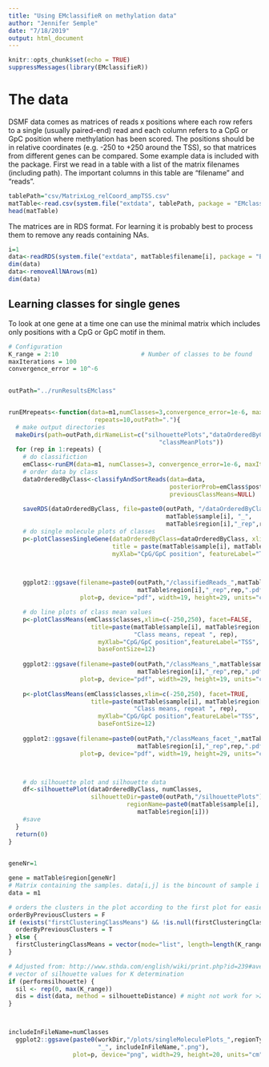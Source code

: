```yaml
---
title: "Using EMclassifieR on methylation data"
author: "Jennifer Semple"
date: "7/18/2019"
output: html_document
---
```


```r
knitr::opts_chunk$set(echo = TRUE)
suppressMessages(library(EMclassifieR))
```

# The data
DSMF data comes as matrices of reads x positions where each row refers to a single (usually paired-end) read and each column refers to a CpG or GpC position where methylation has been scored. The positions should be in relative coordinates (e.g. -250 to +250 around the TSS), so that matrices from different genes can be compared. 
Some example data is included with the package. First we read in a table with a list of the matrix filenames (including path). The important columns in this table are "filename" and "reads".
```r
tablePath="csv/MatrixLog_relCoord_ampTSS.csv"
matTable<-read.csv(system.file("extdata", tablePath, package = "EMclassifieR", mustWork=TRUE),stringsAsFactors=F)
head(matTable)
```

The matrices are in RDS format. For learning it is probably best to process them to remove any reads containing NAs.
```r
i=1
data<-readRDS(system.file("extdata", matTable$filename[i], package = "EMclassifieR", mustWork=TRUE))
dim(data)
data<-removeAllNArows(m1)
dim(data)
```


## Learning classes for single genes
To look at one gene at a time one can use the minimal matrix which includes only positions with a CpG or GpC motif in them.

```r
# Configuration
K_range = 2:10                       # Number of classes to be found
maxIterations = 100
convergence_error = 10^-6

    
outPath="../runResultsEMclass"


runEMrepeats<-function(data=m1,numClasses=3,convergence_error=1e-6, maxIterations=100,
                        repeats=10,outPath="."){
  # make output directories
  makeDirs(path=outPath,dirNameList=c("silhouettePlots","dataOrderedByClass","classPlots",
                                          "classMeanPlots"))
  for (rep in 1:repeats) {
    # do classifiction
    emClass<-runEM(data=m1, numClasses=3, convergence_error=1e-6, maxIterations=100)
    # order data by class 
    dataOrderedByClass<-classifyAndSortReads(data=data, 
                                             posteriorProb=emClass$posteriorProb, 
                                             previousClassMeans=NULL)
    
    saveRDS(dataOrderedByClass, file=paste0(outPath, "/dataOrderedByClass/",
                                            matTable$sample[i], "_", 
                                            matTable$region[i],"_rep",rep,".pdf"))
    # do single molecule plots of classes
    p<-plotClassesSingleGene(dataOrderedByClass=dataOrderedByClass, xlim=c(-250,250), 
                             title = paste(matTable$sample[i], matTable$region[i]), 
                             myXlab="CpG/GpC position", featureLabel="TSS", baseFontSize=12)

    

    ggplot2::ggsave(filename=paste0(outPath,"/classifiedReads_",matTable$sample[i], "_",
                                    matTable$region[i],"_rep",rep,".pdf"),
                    plot=p, device="pdf", width=19, height=29, units="cm")

    # do line plots of class mean values
    p<-plotClassMeans(emClass$classes,xlim=c(-250,250), facet=FALSE, 
                       title=paste(matTable$sample[i], matTable$region[i], 
                                   "Class means, repeat ", rep),
                         myXlab="CpG/GpC position",featureLabel="TSS",
                         baseFontSize=12)
    
    ggplot2::ggsave(filename=paste0(outPath,"/classMeans_",matTable$sample[i], "_",
                                    matTable$region[i],"_rep",rep,".pdf"), 
                    plot=p, device="pdf", width=29, height=19, units="cm")
    
    p<-plotClassMeans(emClass$classes,xlim=c(-250,250), facet=TRUE, 
                       title=paste(matTable$sample[i], matTable$region[i], 
                                   "Class means, repeat ", rep),
                         myXlab="CpG/GpC position",featureLabel="TSS",
                         baseFontSize=12)
    
    ggplot2::ggsave(filename=paste0(outPath,"/classMeans_facet_",matTable$sample[i], "_",
                                    matTable$region[i],"_rep",rep,".pdf"), 
                    plot=p, device="pdf", width=19, height=29, units="cm")



    # do silhouette plot and silhouette data
    df<-silhouettePlot(dataOrderedByClass, numClasses, 
                       silhouetteDir=paste0(outPath,"/silhouettePlots"),
                                 regionName=paste0(matTable$sample[i], "_",
                                    matTable$region[i]))
    #save
  }
  return(0)
}
    

geneNr=1

gene = matTable$region[geneNr]
# Matrix containing the samples. data[i,j] is the bincount of sample i at position j.
data = m1

# orders the clusters in the plot according to the first plot for easier visual comparison
orderByPreviousClusters = F
if (exists("firstClusteringClassMeans") && !is.null(firstClusteringClassMeans)) {
  orderByPreviousClusters = T
} else {
  firstClusteringClassMeans = vector(mode="list", length=length(K_range))
}

# Adjusted from: http://www.sthda.com/english/wiki/print.php?id=239#average-silhouette-method
# vector of silhouette values for K determination
if (performsilhouette) {
  sil <- rep(0, max(K_range))
  dis = dist(data, method = silhouetteDistance) # might not work for >2000 reads (huge matrix)
}



includeInFileName=numClasses
  ggplot2::ggsave(paste0(workDir,"/plots/singleMoleculePlots_",regionType,"/",gene,
                         "_", includeInFileName,".png"),
                  plot=p, device="png", width=29, height=20, units="cm")
```

